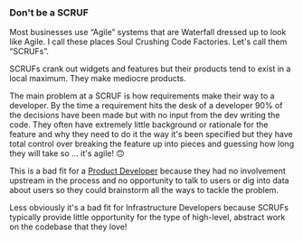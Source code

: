 ### Don't be a SCRUF

Most businesses use “Agile” systems that are Waterfall dressed up to look like Agile. I call these places Soul Crushing Code Factories. Let's call them “SCRUFs”.

SCRUFs crank out widgets and features but their products tend to exist in a local maximum. They make mediocre products.

The main problem at a SCRUF is how requirements make their way to a developer. By the time a requirement hits the desk of a developer 90% of the decisions have been made but with no input from the dev writing the code. They often have extremely little background or rationale for the feature and why they need to do it the way it's been specified but they have total control over breaking the feature up into pieces and guessing how long they will take so … it's agile! 🙃

This is a bad fit for a [Product Developer](/notes/product-developer) because they had no involvement upstream in the process and no opportunity to talk to users or dig into data about users so they could brainstorm all the ways to tackle the problem.

Less obviously it's a bad fit for Infrastructure Developers because SCRUFs typically provide little opportunity for the type of high-level, abstract work on the codebase that they love!
